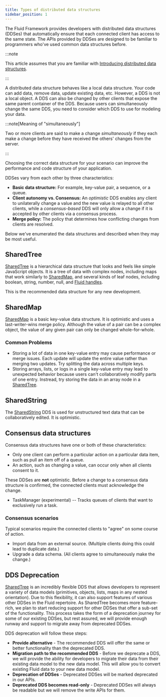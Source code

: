 ```yaml
---
title: Types of distributed data structures
sidebar_position: 1
---
```


The Fluid Framework provides developers with distributed data structures (DDSes) that automatically ensure that each
connected client has access to the same state. The APIs provided by DDSes are designed to be familiar to programmers
who've used common data structures before.

:::note

This article assumes that you are familiar with
[Introducing distributed data structures](/docs/build/dds).

:::

A distributed data structure behaves like a local data structure. Your code can add data, remove data, update existing data,
etc.
However, a DDS is not a local object.
A DDS can also be changed by other clients that expose the same parent container of the DDS.
Because users can simultaneously change the same DDS, you need to consider which DDS to use for modeling your data.

:::note[Meaning of "simultaneously"]

Two or more clients are said to make a change *simultaneously* if they each make a change before they have received the
others' changes from the server.

:::

Choosing the correct data structure for your scenario can improve the performance and code structure of your application.

DDSes vary from each other by three characteristics:

-   **Basic data structure:** For example, key-value pair, a sequence, or a queue.
-   **Client autonomy vs. Consensus:** An *optimistic* DDS enables any client to unilaterally change a value and the new
  value is relayed to all other clients, while a *consensus-based* DDS will only allow a change if it is accepted by other clients via a
  consensus process.
-   **Merge policy:** The policy that determines how conflicting changes from clients are resolved.

Below we've enumerated the data structures and described when they may be most useful.

## SharedTree

[SharedTree](./tree) is a hierarchical data structure that looks and feels like simple JavaScript objects.
It is a tree of data with complex nodes, including maps that work similarly to [SharedMap](#sharedmap), and several kinds of leaf nodes, including boolean, string, number, null, and [Fluid handles](../concepts/handles).

This is the recommended data structure for any new development.

## SharedMap

[SharedMap](./map) is a basic key-value data structure.
It is optimistic and uses a last-writer-wins merge policy.
Although the value of a pair can be a complex object, the value of any given pair can only be changed whole-for-whole.

### Common Problems

-   Storing a lot of data in one key-value entry may cause performance or merge issues.
  Each update will update the entire value rather than merging two updates.
  Try splitting the data across multiple keys.
-   Storing arrays, lists, or logs in a single key-value entry may lead to unexpected behavior because users can't collaboratively modify parts of one entry.
  Instread, try storing the data in an array node in a [SharedTree](#sharedtree).

## SharedString

The [SharedString](./string) DDS is used for unstructured text data that can be collaboratively edited. It is optimistic.

## Consensus data structures

Consensus data structures have one or both of these characteristics:

-   Only one client can perform a particular action on a particular data item, such as pull an item off of a queue.
-   An action, such as changing a value, can occur only when all clients consent to it.

These DDSes are **not** optimistic. Before a change to a consensus data structure is confirmed, the connected clients
must acknowledge the change.

-   TaskManager (experimental) -- Tracks queues of clients that want to exclusively run a task.

### Consensus scenarios

Typical scenarios require the connected clients to "agree" on some course of action.

-   Import data from an external source. (Multiple clients doing this could lead to duplicate data.)
-   Upgrade a data schema. (All clients agree to simultaneously make the change.)

## DDS Deprecation

[SharedTree](./tree) is an incredibly flexible DDS that allows developers to represent a variety of data models (primitives, objects, lists, maps in any nested orientation).
Due to this flexibility, it can also support features of various other DDSes in the Fluid repertoire.
As SharedTree becomes more feature-rich, we plan to start reducing support for other DDSes that offer a sub-set of the functionality.
This process takes the form of a deprecation journey for some of our existing DDSes, but rest assured, we will provide enough runway and support to migrate away from deprecated DDSes.

DDS deprecation will follow these steps:

-   **Provide alternative** - The recommended DDS will offer the same or better functionality than the deprecated DDS.
-   **Migration path to the recommended DDS** - Before we deprecate a DDS, we will provide the ability for developers to migrate their data from their existing data model to the new data model. This will allow you to convert existing Fluid data to your new data model.
-   **Deprecation of DDSes** - Deprecated DDSes will be marked deprecated in our APIs.
-   **Deprecated DDS becomes read-only** - Deprecated DDSes will always be readable but we will remove the write APIs for them.
